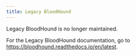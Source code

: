 ```yaml
---
title: Legacy BloodHound
---
```


Legacy BloodHound is no longer maintained. 

For the Legacy BloodHound documentation, go to  https://bloodhound.readthedocs.io/en/latest. 